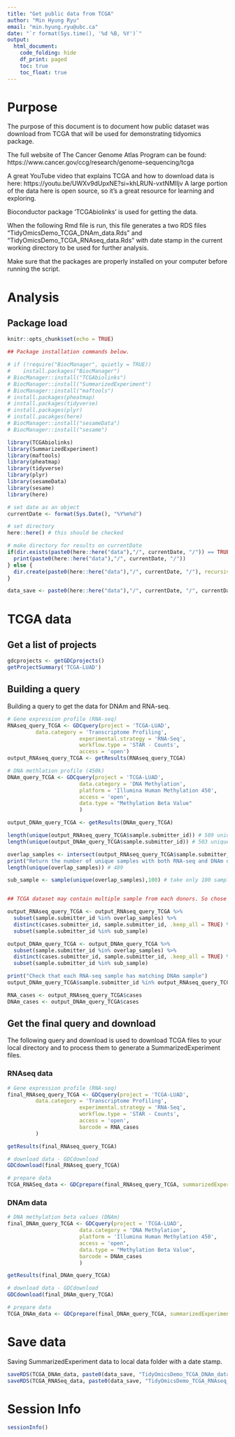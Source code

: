 ```yaml
---
title: "Get public data from TCGA"
author: "Min Hyung Ryu"
email: "min.hyung.ryu@ubc.ca"
date: "`r format(Sys.time(), '%d %B, %Y')`"
output: 
  html_document:
    code_folding: hide
    df_print: paged
    toc: true
    toc_float: true
---
```


# Purpose

The purpose of this document is to document how public dataset was download from TCGA that will be used for demonstrating tidyomics package.

The full website of The Cancer Genome Atlas Program can be found: https://www.cancer.gov/ccg/research/genome-sequencing/tcga

A great YouTube video that explains TCGA and how to download data is here: https://youtu.be/UWXv9dUpxNE?si=khLRUN-vxtNMIljv
A large portion of the data here is open source, so it's a great resource for learning and exploring. 

Bioconductor package 'TCGAbiolinks' is used for getting the data. 

When the following Rmd file is run, this file generates a two RDS files "TidyOmicsDemo_TCGA_DNAm_data.Rds" and "TidyOmicsDemo_TCGA_RNAseq_data.Rds" with date stamp in the current working directory to be used for further analysis.

Make sure that the packages are properly installed on your computer before running the script.

# Analysis
## Package load
```r
knitr::opts_chunk$set(echo = TRUE)

## Package installation commands below. 

# if (!require("BiocManager", quietly = TRUE))
#    install.packages("BiocManager")
# BiocManager::install("TCGAbiolinks")
# BiocManager::install("SummarizedExperiment")
# BiocManager::install("maftools")
# install.packages(pheatmap)
# install.packages(tidyverse)
# install.packages(plyr)
# install.pacakges(here)
# BiocManager::install("sesameData")
# BiocManager::install("sesame")

library(TCGAbiolinks)
library(SummarizedExperiment)
library(maftools)
library(pheatmap)
library(tidyverse)
library(plyr)
library(sesameData)
library(sesame)
library(here)

```

```r
# set date as an object
currentDate <- format(Sys.Date(), "%Y%m%d")

# set directory
here::here() # this should be checked

# make directory for results on currentDate
if(dir.exists(paste0(here::here("data"),"/", currentDate, "/")) == TRUE){
  print(paste0(here::here("data"),"/", currentDate, "/"))
} else {
  dir.create(paste0(here::here("data"),"/", currentDate, "/"), recursive = TRUE)
}

data_save <- paste0(here::here("data"),"/", currentDate, "/", currentDate, "_")
```

# TCGA data

## Get a list of projects
```r
gdcprojects <- getGDCprojects()
getProjectSummary('TCGA-LUAD')
```

## Building a query
Building a query to get the data for DNAm and RNA-seq.
```r
# Gene expression profile (RNA-seq)
RNAseq_query_TCGA <- GDCquery(project = 'TCGA-LUAD',
         data.category = 'Transcriptome Profiling',
                       experimental.strategy = 'RNA-Seq',
                       workflow.type = 'STAR - Counts',
                       access = 'open') 
output_RNAseq_query_TCGA <- getResults(RNAseq_query_TCGA)

# DNA methlation profile (450k)
DNAm_query_TCGA <- GDCquery(project = 'TCGA-LUAD',
                       data.category = 'DNA Methylation',
                       platform = 'Illumina Human Methylation 450',
                       access = 'open',
                       data.type = "Methylation Beta Value"
                       )

output_DNAm_query_TCGA <- getResults(DNAm_query_TCGA)

length(unique(output_RNAseq_query_TCGA$sample.submitter_id)) # 589 unique samples
length(unique(output_DNAm_query_TCGA$sample.submitter_id)) # 503 unique samples

overlap_samples <- intersect(output_RNAseq_query_TCGA$sample.submitter_id, output_DNAm_query_TCGA$sample.submitter_id)
print("Return the number of unique samples with both RNA-seq and DNAm datasets")
length(unique(overlap_samples)) # 489

sub_sample <- sample(unique(overlap_samples),100) # take only 100 samples


## TCGA dataset may contain multiple sample from each donors. So chose only one sample from each person

output_RNAseq_query_TCGA <- output_RNAseq_query_TCGA %>%
  subset(sample.submitter_id %in% overlap_samples) %>% 
  distinct(cases.submitter_id, sample.submitter_id, .keep_all = TRUE) %>% 
  subset(sample.submitter_id %in% sub_sample)

output_DNAm_query_TCGA <- output_DNAm_query_TCGA %>% 
  subset(sample.submitter_id %in% overlap_samples) %>% 
  distinct(cases.submitter_id, sample.submitter_id, .keep_all = TRUE) %>% 
  subset(sample.submitter_id %in% sub_sample)

print("Check that each RNA-seq sample has matching DNAm sample")
output_DNAm_query_TCGA$sample.submitter_id %in% output_RNAseq_query_TCGA$sample.submitter_id

RNA_cases <- output_RNAseq_query_TCGA$cases
DNAm_cases <- output_DNAm_query_TCGA$cases
```

##  Get the final query and download
The following query and download is used to download TCGA files to your local directory and to process them to generate a SummarizedExperiment files. 

### RNAseq data
```r
# Gene expression profile (RNA-seq)
final_RNAseq_query_TCGA <- GDCquery(project = 'TCGA-LUAD',
         data.category = 'Transcriptome Profiling',
                       experimental.strategy = 'RNA-Seq',
                       workflow.type = 'STAR - Counts',
                       access = 'open',
                       barcode = RNA_cases
         )

getResults(final_RNAseq_query_TCGA)

# download data - GDCdownload
GDCdownload(final_RNAseq_query_TCGA)

# prepare data
TCGA_RNASeq_data <- GDCprepare(final_RNAseq_query_TCGA, summarizedExperiment = TRUE) # this is summarized experiment data
```

### DNAm data
```r
# DNA methylation beta values (DNAm)
final_DNAm_query_TCGA <- GDCquery(project = 'TCGA-LUAD',
                       data.category = 'DNA Methylation',
                       platform = 'Illumina Human Methylation 450',
                       access = 'open',
                       data.type = "Methylation Beta Value",
                       barcode = DNAm_cases
                       )

getResults(final_DNAm_query_TCGA)

# download data - GDCdownload
GDCdownload(final_DNAm_query_TCGA)

# prepare data
TCGA_DNAm_data <- GDCprepare(final_DNAm_query_TCGA, summarizedExperiment = TRUE)
```

# Save data

Saving SummarizedExperiment data to local data folder with a date stamp. 
```r
saveRDS(TCGA_DNAm_data, paste0(data_save, "TidyOmicsDemo_TCGA_DNAm_data.Rds"))
saveRDS(TCGA_RNASeq_data, paste0(data_save, "TidyOmicsDemo_TCGA_RNAseq_data.Rds"))
```

# Session Info
```r
sessionInfo()
```